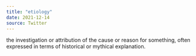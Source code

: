 ```yaml
---
title: "etiology"
date: 2021-12-14
source: Twitter
---
```


the investigation or attribution of the cause or reason for something, often expressed in terms of historical or mythical explanation.
